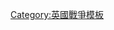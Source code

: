 {{Campaignbox
|name  = Campaignbox 英荷戰爭
|title = [[英荷戰爭]]
|state = collapsed
|listclass = hlist
|battles =
* [[第一次英荷戰爭|第一次]]
* [[第二次英荷戰爭|第二次]]
* [[第三次英荷戰爭|第三次]]
* {{Link-en|第四次英荷戰爭|Fourth Anglo-Dutch War|第四次}}
}}<noinclude>
[[Category:英國戰爭模板]]
</noinclude>